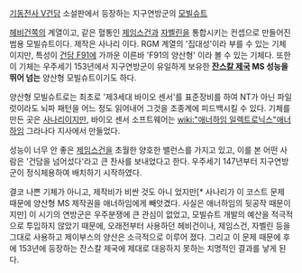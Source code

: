 [[기동전사 V건담]] 소설판에서 등장하는 지구연방군의 [[모빌슈트]]

[[헤비건]]쪽의 계열이고, 같은 혈통인 [[제임스건]]과 [[자벨린]]을 통합시키는 컨셉으로 만들어진 범용 모빌슈트이다.  제작은 사나리 이다.
RGM 계열의 '집대성'이라 부를 수 있는 기체이지만, 특성이 [[건담 F91]]에 가까운 이른바 'F91의 양산형' 이라 볼 수 있는 기체다. 또한 이 기체는 우주세기 153년에서 지구연방군이 유일하게 보유한 '''[[잔스칼 제국]] MS 성능을 뛰어 넘는''' 양산형 모빌슈트이기도 하다.

양산형 모빌슈트로는 최초로 '제3세대 바이오 센서'를 표준장비를 하여 NT가 아닌 파일럿이라도 뇌파 패턴을 어느 정도 읽어내어 그것을 조종계에 피드백시킬 수 있다. 기체를 만든 곳은 [[사나리]]이지만, 바이오 센서 소프트웨어는 [[wiki:"애너하임 일렉트로닉스"애너하임]] 그라나다 지사에서 만들었다.

성능이 너무 안 좋은 [[제임스건]]을 초월한 양호한 밸런스를 가지고 있고, 이를 본 어떤 사람은 '건담을 넘어섰다'라고 큰 찬사를 보내었다고 한다. 우주세기 147년부터 지구연방군이 정식체용하여 배치하기 시작하였다.

결코 나쁜 기체가 아니고, 제작비가 비싼 것도 아니 었지만[* 사나리가 이 코스트 문제 때문에 양산형 MS 제작권을 애너하임에게 빼앗겼다. 사실은 애너하임의 뒷공작 때문이지만] 이 시기의 연방군은 우주분쟁에 큰 관심이 없었고, 모빌슈트 개발의 예산을 적극적으로 투입하지 않았기 때문에, 오래전부터 사용하던 헤비건이나, 제임스건, 자벨린 등을 그대로 사용하고 제이부스의 양산은 소극적으로 이루어 졌다. 그리고 이 문제 때문에 후에 153년에 등장하는 잔스칼 제국에 제대로 대응하지 못하는 치명적인 결과를 낳게 된다.
